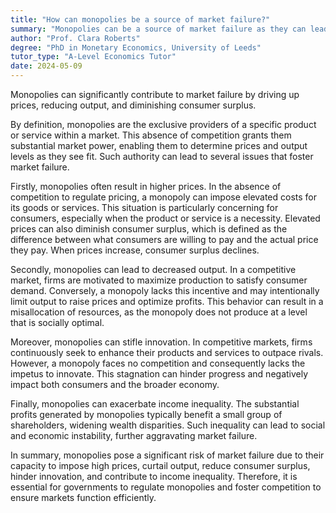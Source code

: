 ```yaml
---
title: "How can monopolies be a source of market failure?"
summary: "Monopolies can be a source of market failure as they can lead to higher prices, reduced output, and decreased consumer surplus."
author: "Prof. Clara Roberts"
degree: "PhD in Monetary Economics, University of Leeds"
tutor_type: "A-Level Economics Tutor"
date: 2024-05-09
---
```


Monopolies can significantly contribute to market failure by driving up prices, reducing output, and diminishing consumer surplus.

By definition, monopolies are the exclusive providers of a specific product or service within a market. This absence of competition grants them substantial market power, enabling them to determine prices and output levels as they see fit. Such authority can lead to several issues that foster market failure.

Firstly, monopolies often result in higher prices. In the absence of competition to regulate pricing, a monopoly can impose elevated costs for its goods or services. This situation is particularly concerning for consumers, especially when the product or service is a necessity. Elevated prices can also diminish consumer surplus, which is defined as the difference between what consumers are willing to pay and the actual price they pay. When prices increase, consumer surplus declines.

Secondly, monopolies can lead to decreased output. In a competitive market, firms are motivated to maximize production to satisfy consumer demand. Conversely, a monopoly lacks this incentive and may intentionally limit output to raise prices and optimize profits. This behavior can result in a misallocation of resources, as the monopoly does not produce at a level that is socially optimal.

Moreover, monopolies can stifle innovation. In competitive markets, firms continuously seek to enhance their products and services to outpace rivals. However, a monopoly faces no competition and consequently lacks the impetus to innovate. This stagnation can hinder progress and negatively impact both consumers and the broader economy.

Finally, monopolies can exacerbate income inequality. The substantial profits generated by monopolies typically benefit a small group of shareholders, widening wealth disparities. Such inequality can lead to social and economic instability, further aggravating market failure.

In summary, monopolies pose a significant risk of market failure due to their capacity to impose high prices, curtail output, reduce consumer surplus, hinder innovation, and contribute to income inequality. Therefore, it is essential for governments to regulate monopolies and foster competition to ensure markets function efficiently.
    